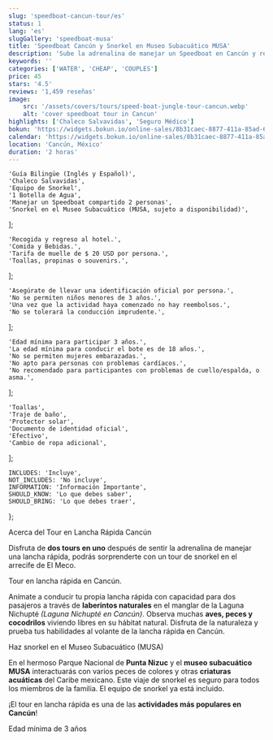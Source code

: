 ```yaml
---
slug: 'speedboat-cancun-tour/es'
status: 1
lang: 'es'
slugGallery: 'speedboat-musa'
title: 'Speedboat Cancún y Snorkel en Museo Subacuático MUSA'
description: 'Sube la adrenalina de manejar un Speedboat en Cancún y relájate disfrutando de un tour de snorkel en Punta Nizuc y Museo Subacuático MUSA.'
keywords: ''
categories: ['WATER', 'CHEAP', 'COUPLES']
price: 45
stars: '4.5'
reviews: '1,459 reseñas'
image:
    src: '/assets/covers/tours/speed-boat-jungle-tour-cancun.webp'
    alt: 'cover speedboat tour in Cancun'
highlights: ['Chaleco Salvavidas', 'Seguro Médico']
bokun: 'https://widgets.bokun.io/online-sales/8b31caec-8877-411a-85ad-682828170619/experience/702035?partialView=1'
calendar: 'https://widgets.bokun.io/online-sales/8b31caec-8877-411a-85ad-682828170619/experience-calendar/702035'
location: 'Cancún, México'
duration: '2 horas'
---
```



    'Guía Bilingüe (Inglés y Español)',
    'Chaleco Salvavidas',
    'Equipo de Snorkel',
    '1 Botella de Agua',
    'Manejar un Speedboat compartido 2 personas',
    'Snorkel en el Museo Subacuático (MUSA, sujeto a disponibilidad)',
];

    'Recogida y regreso al hotel.',
    'Comida y Bebidas.',
    'Tarifa de muelle de $ 20 USD por persona.',
    'Toallas, propinas o souvenirs.',
];

    'Asegúrate de llevar una identificación oficial por persona.',
    'No se permiten niños menores de 3 años.',
    'Una vez que la actividad haya comenzado no hay reembolsos.',
    'No se tolerará la conducción imprudente.',
];

    'Edad mínima para participar 3 años.',
    'La edad mínima para conducir el bote es de 18 años.',
    'No se permiten mujeres embarazadas.',
    'No apto para personas con problemas cardíacos.',
    'No recomendado para participantes con problemas de cuello/espalda, o asma.',
];

    'Toallas',
    'Traje de baño',
    'Protector solar',
    'Documento de identidad oficial',
    'Efectivo',
    'Cambio de ropa adicional',
];

    INCLUDES: 'Incluye',
    NOT_INCLUDES: 'No incluye',
    INFORMATION: 'Información Importante',
    SHOULD_KNOW: 'Lo que debes saber',
    SHOULD_BRING: 'Lo que debes traer',
};

<Inclusions includes={includes} notIncludes={notIncludes} i18n={i18n} />

<AdditionalInfo information={information} i18n={i18n} />

<TagH2>Acerca del Tour en Lancha Rápida Cancún</TagH2>

<TagP>Disfruta de <strong>dos tours en uno</strong> después de sentir la adrenalina de manejar una lancha rápida, podrás sorprenderte con un tour de snorkel en el arrecife de El Meco.</TagP>

<TagH3>Tour en lancha rápida en Cancún.</TagH3>

<TagP>Anímate a conducir tu propia lancha rápida con capacidad para dos pasajeros a través de <strong>laberintos naturales</strong> en el manglar de la Laguna Nichupté <em>(Laguna Nichupté en Cancún)</em>. Observa muchas <strong>aves, peces y cocodrilos</strong> viviendo libres en su hábitat natural. Disfruta de la naturaleza y prueba tus habilidades al volante de la lancha rápida en Cancún. </TagP>

<TagH3>Haz snorkel en el Museo Subacuático (MUSA)</TagH3>

<TagP>En el hermoso Parque Nacional de <strong>Punta Nizuc</strong> y el <strong>museo subacuático MUSA</strong> interactuarás con varios peces de colores y otras <strong>criaturas acuáticas</strong> del Caribe mexicano. Este viaje de snorkel es seguro para todos los miembros de la familia. El equipo de snorkel ya está incluido.</TagP>

<TagP>¡El tour en lancha rápida es una de las <strong>actividades más populares en Cancún</strong>!</TagP>

<TagP>Edad mínima de 3 años</TagP>